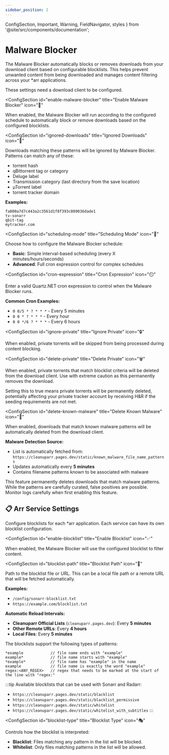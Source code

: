 ```yaml
---
sidebar_position: 2
---
```


  ConfigSection,
  Important,
  Warning,
  FieldNavigator,
  styles
} from '@site/src/components/documentation';

# Malware Blocker

The Malware Blocker automatically blocks or removes downloads from your download client based on configurable blocklists. This helps prevent unwanted content from being downloaded and manages content filtering across your *arr applications.

<FieldNavigator />

<div className={styles.documentationPage}>

<Important>
These settings need a download client to be configured.
</Important>

<div className={styles.section}>

<ConfigSection
  id="enable-malware-blocker"
  title="Enable Malware Blocker"
  icon="🔄"
>

When enabled, the Malware Blocker will run according to the configured schedule to automatically block or remove downloads based on the configured blocklists.

</ConfigSection>

<ConfigSection
  id="ignored-downloads"
  title="Ignored Downloads"
  icon="🚫"
>

Downloads matching these patterns will be ignored by Malware Blocker. Patterns can match any of these:
- torrent hash
- qBittorrent tag or category
- Deluge label
- Transmission category (last directory from the save location)
- µTorrent label
- torrent tracker domain

**Examples:**
```
fa800a7d7c443a2c3561d1f8f393c089036dade1
tv-sonarr
qbit-tag
mytracker.com
```

</ConfigSection>

<ConfigSection
  id="scheduling-mode"
  title="Scheduling Mode"
  icon="📅"
>

Choose how to configure the Malware Blocker schedule:
- **Basic**: Simple interval-based scheduling (every X minutes/hours/seconds)
- **Advanced**: Full cron expression control for complex schedules

</ConfigSection>

<ConfigSection
  id="cron-expression"
  title="Cron Expression"
  icon="⏲️"
>

Enter a valid Quartz.NET cron expression to control when the Malware Blocker runs.

**Common Cron Examples:**
- `0 0/5 * ? * * *` - Every 5 minutes
- `0 0 * ? * * *` - Every hour
- `0 0 */6 ? * * *` - Every 6 hours

</ConfigSection>

<ConfigSection
  id="ignore-private"
  title="Ignore Private"
  icon="🔒"
>

When enabled, private torrents will be skipped from being processed during content blocking.

</ConfigSection>

<ConfigSection
  id="delete-private"
  title="Delete Private"
  icon="🗑️"
>

When enabled, private torrents that match blocklist criteria will be deleted from the download client. Use with extreme caution as this permanently removes the download.

<Warning>
Setting this to true means private torrents will be permanently deleted, potentially affecting your private tracker account by receiving H&R if the seeding requirements are not met.
</Warning>

</ConfigSection>

<ConfigSection
  id="delete-known-malware"
  title="Delete Known Malware"
  icon="🦠"
>

When enabled, downloads that match known malware patterns will be automatically deleted from the download client.

**Malware Detection Source:**
- List is automatically fetched from: `https://cleanuparr.pages.dev/static/known_malware_file_name_patterns`
- Updates automatically every **5 minutes**
- Contains filename patterns known to be associated with malware

<Warning>
This feature permanently deletes downloads that match malware patterns. While the patterns are carefully curated, false positives are possible. Monitor logs carefully when first enabling this feature.
</Warning>

</ConfigSection>

</div>

<div className={styles.section}>

<h2 className={styles.sectionTitle}>
  <span className={styles.sectionIcon}>📋</span>
  Arr Service Settings
</h2>

<p className={styles.sectionDescription}>
  Configure blocklists for each *arr application. Each service can have its own blocklist configuration.
</p>

<ConfigSection
  id="enable-blocklist"
  title="Enable Blocklist"
  icon="✅"
>

When enabled, the Malware Blocker will use the configured blocklist to filter content.

</ConfigSection>

<ConfigSection
  id="blocklist-path"
  title="Blocklist Path"
  icon="📂"
>

Path to the blocklist file or URL. This can be a local file path or a remote URL that will be fetched automatically.

**Examples:** 
- `/config/sonarr-blocklist.txt`
- `https://example.com/blocklist.txt`

**Automatic Reload Intervals:**
- **Cleanuparr Official Lists** (`cleanuparr.pages.dev`): Every **5 minutes**
- **Other Remote URLs**: Every **4 hours**
- **Local Files**: Every **5 minutes**

The blocklists support the following types of patterns:
```
*example            // file name ends with "example"
example*            // file name starts with "example"
*example*           // file name has "example" in the name
example             // file name is exactly the word "example"
regex:<ANY_REGEX>   // regex that needs to be marked at the start of the line with "regex:"
```

:::tip
Available blocklists that can be used with Sonarr and Radarr:
- `https://cleanuparr.pages.dev/static/blacklist`
- `https://cleanuparr.pages.dev/static/blacklist_permissive`
- `https://cleanuparr.pages.dev/static/whitelist`
- `https://cleanuparr.pages.dev/static/whitelist_with_subtitles`
:::

</ConfigSection>

<ConfigSection
  id="blocklist-type"
  title="Blocklist Type"
  icon="🎭"
>

Controls how the blocklist is interpreted:
- **Blacklist**: Files matching any pattern in the list will be blocked.
- **Whitelist**: Only files matching patterns in the list will be allowed.

</ConfigSection>

</div>

</div>